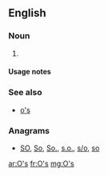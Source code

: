 {{also|Appendix:Variations of "os"}}

==English==

===Noun===
{{head|en|noun plural form}}

# {{plural of|O|lang=en}}

====Usage notes====
{{U:en:plurals of letters}}

===See also===
* [[o's]]

===Anagrams===
* [[SO#English|SO]], [[So#English|So]], [[So.#English|So.]], [[s.o.#English|s.o.]], [[s/o#English|s/o]], [[so#English|so]]

[[ar:O's]]
[[fr:O's]]
[[mg:O's]]